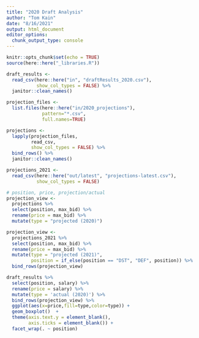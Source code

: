 ```yaml
---
title: "2020 Draft Analysis"
author: "Tom Kain"
date: "8/16/2021"
output: html_document
editor_options: 
  chunk_output_type: console
---
```


```r
knitr::opts_chunk$set(echo = TRUE)
source(here::here("_libraries.R"))
```


```r
draft_results <- 
  read_csv(here::here("in", "draftResults_2020.csv"),
           show_col_types = FALSE) %>% 
  janitor::clean_names()

projection_files <-
  list.files(here::here("in/2020_projections"),
             pattern="*.csv",
             full.names=TRUE)

projections <- 
  lapply(projection_files, 
         read_csv, 
         show_col_types = FALSE) %>% 
  bind_rows() %>% 
  janitor::clean_names()

projections_2021 <-
  read_csv(here::here("out/latest", "projections-latest.csv"),
           show_col_types = FALSE)
```

```r

# position, price, projection/actual
projection_view <-
  projections %>% 
  select(position, max_bid) %>% 
  rename(price = max_bid) %>% 
  mutate(type = "projected (2020)")

projection_view <-
  projections_2021 %>% 
  select(position, max_bid) %>% 
  rename(price = max_bid) %>% 
  mutate(type = "projected (2021)",
         position = if_else(position == "DST", "DEF", position)) %>% 
  bind_rows(projection_view)

draft_results %>% 
  select(position, salary) %>% 
  rename(price = salary) %>% 
  mutate(type = 'actual (2020)') %>% 
  bind_rows(projection_view) %>% 
  ggplot(aes(x=price,fill=type,color=type)) +
  geom_boxplot()  +
  theme(axis.text.y = element_blank(),
        axis.ticks = element_blank()) +
  facet_wrap(. ~ position)
```
